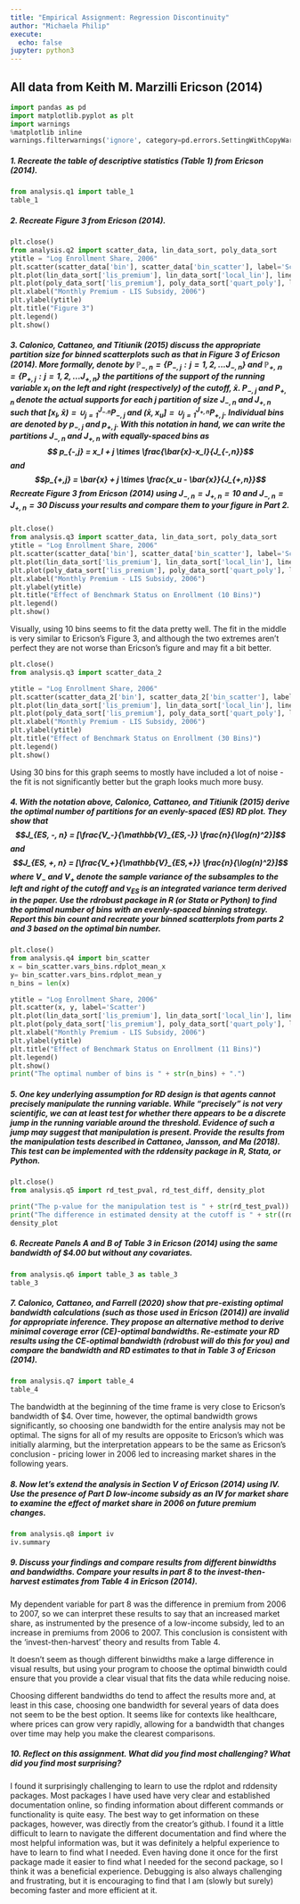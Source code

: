 ```yaml
---
title: "Empirical Assignment: Regression Discontinuity"
author: "Michaela Philip"
execute:
  echo: false
jupyter: python3
---
```


## All data from Keith M. Marzilli Ericson (2014)

```python
import pandas as pd 
import matplotlib.pyplot as plt
import warnings
%matplotlib inline
warnings.filterwarnings('ignore', category=pd.errors.SettingWithCopyWarning)
```


##### 1. Recreate the table of descriptive statistics (Table 1) from Ericson (2014).

```python
from analysis.q1 import table_1
table_1
```

\newpage 

##### 2. Recreate Figure 3 from Ericson (2014).

```python
plt.close()
from analysis.q2 import scatter_data, lin_data_sort, poly_data_sort
ytitle = "Log Enrollment Share, 2006"
plt.scatter(scatter_data['bin'], scatter_data['bin_scatter'], label='Scatter')
plt.plot(lin_data_sort['lis_premium'], lin_data_sort['local_lin'], linestyle='dashed', color='gray', label='Local Linear')
plt.plot(poly_data_sort['lis_premium'], poly_data_sort['quart_poly'], linestyle='solid', color='black', label='Quartic Polynomial')
plt.xlabel("Monthly Premium - LIS Subsidy, 2006")
plt.ylabel(ytitle)
plt.title("Figure 3")
plt.legend()
plt.show()
```

\newpage

##### 3. Calonico, Cattaneo, and Titiunik (2015) discuss the appropriate partition size for binned scatterplots such as that in Figure 3 of Ericson (2014). More formally, denote by $\mathbb{P}_{-,n} = \{P_{-,j} : j = 1, 2, ...J_{-,n}\}$ and $\mathbb{P_{+,n}} = \{P_{+,j} : j = 1, 2, ...J_{+,n}\}$ the partitions of the support of the running variable $x_i$ on the left and right (respectively) of the cutoff, $\bar{x}$. $P_{-,j}$ and $P_{+,n}$ denote the actual supports for each $j$ partition of size $J_{-,n}$ and $J_{+,n}$ such that $[x_l, \bar{x}) = \cup_{j=1}^{J_{-.n}} P_{-,j}$ and $(\bar{x}, x_u] = \cup_{j=1}^{J_{+,n}} P_{+,j}$. Individual bins are denoted by $p_{-,j}$ and $p_{+,j}$. With this notation in hand, we can write the partitions $J_{-,n}$ and $J_{+,n}$ with equally-spaced bins as $$ p_{-,j} = x_l + j \times \frac{\bar{x}-x_l}{J_{-,n}}$$ and $$p_{+,j} = \bar{x} + j \times \frac{x_u - \bar{x}}{J_{+,n}}$$ Recreate Figure 3 from Ericson (2014) using $J_{-,n} = J_{+,n} = 10$ and $J_{-,n} = J_{+,n} = 30$ Discuss your results and compare them to your figure in Part 2. 

```python
plt.close()
from analysis.q3 import scatter_data, lin_data_sort, poly_data_sort
ytitle = "Log Enrollment Share, 2006"
plt.scatter(scatter_data['bin'], scatter_data['bin_scatter'], label='Scatter')
plt.plot(lin_data_sort['lis_premium'], lin_data_sort['local_lin'], linestyle='dashed', color='gray', label='Local Linear')
plt.plot(poly_data_sort['lis_premium'], poly_data_sort['quart_poly'], linestyle='solid', color='black', label='Quartic Polynomial')
plt.xlabel("Monthly Premium - LIS Subsidy, 2006")
plt.ylabel(ytitle)
plt.title("Effect of Benchmark Status on Enrollment (10 Bins)")
plt.legend()
plt.show()
```

Visually, using 10 bins seems to fit the data pretty well. The fit in the middle is very similar to Ericson's Figure 3, and although the two extremes aren't perfect they are not worse than Ericson's figure and may fit a bit better. 

```python
plt.close()
from analysis.q3 import scatter_data_2

ytitle = "Log Enrollment Share, 2006"
plt.scatter(scatter_data_2['bin'], scatter_data_2['bin_scatter'], label='Scatter')
plt.plot(lin_data_sort['lis_premium'], lin_data_sort['local_lin'], linestyle='dashed', color='gray', label='Local Linear')
plt.plot(poly_data_sort['lis_premium'], poly_data_sort['quart_poly'], linestyle='solid', color='black', label='Quartic Polynomial')
plt.xlabel("Monthly Premium - LIS Subsidy, 2006")
plt.ylabel(ytitle)
plt.title("Effect of Benchmark Status on Enrollment (30 Bins)")
plt.legend()
plt.show()
```

Using 30 bins for this graph seems to mostly have included a lot of noise - the fit is not significantly better but the graph looks much more busy.

\newpage

##### 4. With the notation above, Calonico, Cattaneo, and Titiunik (2015) derive the optimal number of partitions for an evenly-spaced (ES) RD plot. They show that $$J_{ES, -, n} = [\frac{V_-}{\mathbb{V}_{ES,-}} \frac{n}{\log(n)^2}]$$ and $$J_{ES, +, n} = [\frac{V_+}{\mathbb{V}_{ES,+}} \frac{n}{\log(n)^2}]$$ where $V_-$ and $V_+$ denote the sample variance of the subsamples to the left and right of the cutoff and $\nu_{ES}$ is an integrated variance term derived in the paper. Use the rdrobust package in R (or Stata or Python) to find the optimal number of bins with an evenly-spaced binning strategy. Report this bin count and recreate your binned scatterplots from parts 2 and 3 based on the optimal bin number.

```python
plt.close()
from analysis.q4 import bin_scatter
x = bin_scatter.vars_bins.rdplot_mean_x
y= bin_scatter.vars_bins.rdplot_mean_y
n_bins = len(x)
```

```python
ytitle = "Log Enrollment Share, 2006"
plt.scatter(x, y, label='Scatter')
plt.plot(lin_data_sort['lis_premium'], lin_data_sort['local_lin'], linestyle='dashed', color='gray', label='Local Linear')
plt.plot(poly_data_sort['lis_premium'], poly_data_sort['quart_poly'], linestyle='solid', color='black', label='Quartic Polynomial')
plt.xlabel("Monthly Premium - LIS Subsidy, 2006")
plt.ylabel(ytitle)
plt.title("Effect of Benchmark Status on Enrollment (11 Bins)")
plt.legend()
plt.show()
print("The optimal number of bins is " + str(n_bins) + ".")
```

\newpage

##### 5. One key underlying assumption for RD design is that agents cannot precisely manipulate the running variable. While “precisely” is not very scientific, we can at least test for whether there appears to be a discrete jump in the running variable around the threshold. Evidence of such a jump may suggest that manipulation is present. Provide the results from the manipulation tests described in Cattaneo, Jansson, and Ma (2018). This test can be implemented with the rddensity package in R, Stata, or Python.

```python
plt.close()
from analysis.q5 import rd_test_pval, rd_test_diff, density_plot

print("The p-value for the manipulation test is " + str(rd_test_pval))
print("The difference in estimated density at the cutoff is " + str((rd_test_diff.right - rd_test_diff.left).round(4)))
density_plot
```

\newpage

##### 6. Recreate Panels A and B of Table 3 in Ericson (2014) using the same bandwidth of $4.00 but without any covariates.

```python
from analysis.q6 import table_3 as table_3
table_3
```

\newpage

##### 7. Calonico, Cattaneo, and Farrell (2020) show that pre-existing optimal bandwidth calculations (such as those used in Ericson (2014)) are invalid for appropriate inference. They propose an alternative method to derive minimal coverage error (CE)-optimal bandwidths. Re-estimate your RD results using the CE-optimal bandwidth (rdrobust will do this for you) and compare the bandwidth and RD estimates to that in Table 3 of Ericson (2014).

```python
from analysis.q7 import table_4
table_4
```

The bandwidth at the beginning of the time frame is very close to Ericson's bandwidth of $4. Over time, however, the optimal bandwidth grows significantly, so choosing one bandwidth for the entire analysis may not be optimal. The signs for all of my results are opposite to Ericson's which was initially alarming, but the interpretation appears to be the same as Ericson's conclusion - pricing lower in 2006 led to increasing market shares in the following years. 

\newpage

##### 8. Now let’s extend the analysis in Section V of Ericson (2014) using IV. Use the presence of Part D low-income subsidy as an IV for market share to examine the effect of market share in 2006 on future premium changes.

```python
from analysis.q8 import iv
iv.summary
```

\newpage

##### 9. Discuss your findings and compare results from different binwidths and bandwidths. Compare your results in part 8 to the invest-then-harvest estimates from Table 4 in Ericson (2014).

My dependent variable for part 8 was the difference in premium from 2006 to 2007, so we can interpret these results to say that an increased market share, as instrumented by the presence of a low-income subsidy, led to an increase in premiums from 2006 to 2007. This conclusion is consistent with the 'invest-then-harvest' theory and results from Table 4. 

It doesn't seem as though different binwidths make a large difference in visual results, but using your program to choose the optimal binwidth could ensure that you provide a clear visual that fits the data while reducing noise. 

Choosing different bandwidths do tend to affect the results more and, at least in this case, choosing one bandwidth for several years of data does not seem to be the best option. It seems like for contexts like healthcare, where prices can grow very rapidly, allowing for a bandwidth that changes over time may help you make the clearest comparisons. 

##### 10. Reflect on this assignment. What did you find most challenging? What did you find most surprising?

I found it surprisingly challenging to learn to use the rdplot and rddensity packages. Most packages I have used have very clear and established documentation online, so finding information about different commands or functionality is quite easy. The best way to get information on these packages, however, was directly from the creator's github. I found it a little difficult to learn to navigate the different documentation and find where the most helpful information was, but it was definitely a helpful experience to have to learn to find what I needed. Even having done it once for the first package made it easier to find what I needed for the second package, so I think it was a beneficial experience. Debugging is also always challenging and frustrating, but it is encouraging to find that I am (slowly but surely) becoming faster and more efficient at it. 
